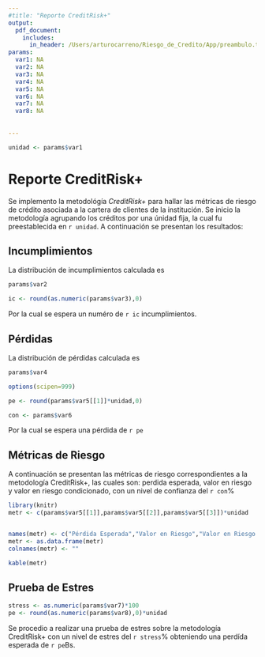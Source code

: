 ```yaml
---
#title: "Reporte CreditRisk+"
output: 
  pdf_document:
    includes:
      in_header: /Users/arturocarreno/Riesgo_de_Credito/App/preambulo.tex
params:
  var1: NA
  var2: NA
  var3: NA
  var4: NA
  var5: NA
  var6: NA
  var7: NA
  var8: NA
  
  
---
```


```r
unidad <- params$var1
```

# Reporte CreditRisk+

Se implemento la metodológía *CreditRisk+* para hallar las métricas de riesgo de crédito asociada a la cartera de clientes de la institución. Se inicio la metodología agrupando los créditos por una únidad fija, la cual fu preestablecida en `r unidad`. A continuación se presentan los resultados:

## Incumplimientos

La distribución de incumplimientos calculada es

```r

params$var2
```

```r

ic <- round(as.numeric(params$var3),0)
```

Por la cual se espera un numéro de `r ic` incumplimientos.

## Pérdidas
La distribución de pérdidas calculada es


```r

params$var4
```

```r
options(scipen=999)

pe <- round(params$var5[[1]]*unidad,0)
```

```r


con <- params$var6
```

Por la cual se espera una pérdida de `r pe` 

\newpage

## Métricas de Riesgo

A continuación se presentan las métricas de riesgo correspondientes a la metodología CreditRisk+, las cuales son: perdida esperada, valor en riesgo y valor en riesgo condicionado, con un nivel de confianza del `r con`% 

```r
library(knitr)
metr <- c(params$var5[[1]],params$var5[[2]],params$var5[[3]])*unidad


names(metr) <- c("Pérdida Esperada","Valor en Riesgo","Valor en Riesgo Condicional")
metr <- as.data.frame(metr)
colnames(metr) <- ""

kable(metr)

```

## Prueba de Estres

```r


stress <- as.numeric(params$var7)*100
pe <- round(as.numeric(params$var8),0)*unidad
```

Se procedio a realizar una prueba de estres sobre la metodología CreditRisk+ con un nivel de estres del `r stress`% obteniendo una perdída esperada de `r pe`Bs.

